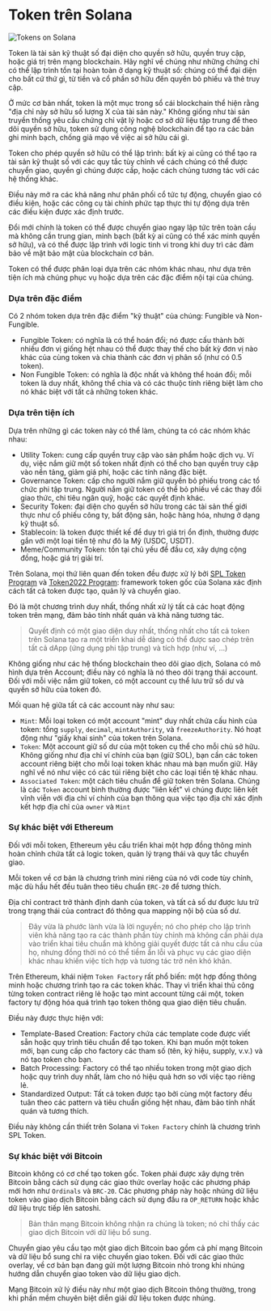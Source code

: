 
# Token trên Solana

![Tokens on Solana](/graphics/course-banners/tokens-on-solana.png)

Token là tài sản kỹ thuật số đại diện cho quyền sở hữu, quyền truy cập, hoặc giá trị trên mạng blockchain. Hãy nghĩ về chúng như những chứng chỉ có thể lập trình tồn tại hoàn toàn ở dạng kỹ thuật số: chúng có thể đại diện cho bất cứ thứ gì, từ tiền và cổ phần sở hữu đến quyền bỏ phiếu và thẻ truy cập.

Ở mức cơ bản nhất, token là một mục trong sổ cái blockchain thể hiện rằng "địa chỉ này sở hữu số lượng X của tài sản này." Không giống như tài sản truyền thống yêu cầu chứng chỉ vật lý hoặc cơ sở dữ liệu tập trung để theo dõi quyền sở hữu, token sử dụng công nghệ blockchain để tạo ra các bản ghi minh bạch, chống giả mạo về việc ai sở hữu cái gì.

<ArticleSection name="Tại sao Token quan trọng" id="why-token-matters" level="h2" />

Token cho phép quyền sở hữu có thể lập trình: bất kỳ ai cũng có thể tạo ra tài sản kỹ thuật số với các quy tắc tùy chỉnh về cách chúng có thể được chuyển giao, quyền gì chúng được cấp, hoặc cách chúng tương tác với các hệ thống khác.

Điều này mở ra các khả năng như phân phối cổ tức tự động, chuyển giao có điều kiện, hoặc các công cụ tài chính phức tạp thực thi tự động dựa trên các điều kiện được xác định trước.

Đổi mới chính là token có thể được chuyển giao ngay lập tức trên toàn cầu mà không cần trung gian, minh bạch (bất kỳ ai cũng có thể xác minh quyền sở hữu), và có thể được lập trình với logic tinh vi trong khi duy trì các đảm bảo về mặt bảo mật của blockchain cơ bản.

<ArticleSection name="Các loại Token khác nhau" id="different-types-of-tokens" level="h2" />

Token có thể được phân loại dựa trên các nhóm khác nhau, như dựa trên tiện ích mà chúng phục vụ hoặc dựa trên các đặc điểm nội tại của chúng.

### Dựa trên đặc điểm

Có 2 nhóm token dựa trên đặc điểm "kỹ thuật" của chúng: Fungible và Non-Fungible.

- Fungible Token: có nghĩa là có thể hoán đổi; nó được cấu thành bởi nhiều đơn vị giống hệt nhau có thể được thay thế cho bất kỳ đơn vị nào khác của cùng token và chia thành các đơn vị phân số (như có 0.5 token).
- Non Fungible Token: có nghĩa là độc nhất và không thể hoán đổi; mỗi token là duy nhất, không thể chia và có các thuộc tính riêng biệt làm cho nó khác biệt với tất cả những token khác.

### Dựa trên tiện ích

Dựa trên những gì các token này có thể làm, chúng ta có các nhóm khác nhau:

- Utility Token: cung cấp quyền truy cập vào sản phẩm hoặc dịch vụ. Ví dụ, việc nắm giữ một số token nhất định có thể cho bạn quyền truy cập vào nền tảng, giảm giá phí, hoặc các tính năng đặc biệt.
- Governance Token: cấp cho người nắm giữ quyền bỏ phiếu trong các tổ chức phi tập trung. Người nắm giữ token có thể bỏ phiếu về các thay đổi giao thức, chi tiêu ngân quỹ, hoặc các quyết định khác.
- Security Token: đại diện cho quyền sở hữu trong các tài sản thế giới thực như cổ phiếu công ty, bất động sản, hoặc hàng hóa, nhưng ở dạng kỹ thuật số.
- Stablecoin: là token được thiết kế để duy trì giá trị ổn định, thường được gắn với một loại tiền tệ như đô la Mỹ (USDC, USDT).
- Meme/Community Token: tồn tại chủ yếu để đầu cơ, xây dựng cộng đồng, hoặc giá trị giải trí.

<ArticleSection name="Sự khác biệt với các Blockchain khác" id="difference-between-other-blockchains" level="h2" />

Trên Solana, mọi thứ liên quan đến token đều được xử lý bởi [SPL Token Program](https://github.com/solana-program/token) và [Token2022 Program](/vi/courses/token-2022-program): framework token gốc của Solana xác định cách tất cả token được tạo, quản lý và chuyển giao.

Đó là một chương trình duy nhất, thống nhất xử lý tất cả các hoạt động token trên mạng, đảm bảo tính nhất quán và khả năng tương tác.

> Quyết định có một giao diện duy nhất, thống nhất cho tất cả token trên Solana tạo ra một triển khai dễ dàng có thể được sao chép trên tất cả dApp (ứng dụng phi tập trung) và tích hợp (như ví, ...)

Không giống như các hệ thống blockchain theo dõi giao dịch, Solana có mô hình dựa trên Account; điều này có nghĩa là nó theo dõi trạng thái account. Đối với mỗi việc nắm giữ token, có một account cụ thể lưu trữ số dư và quyền sở hữu của token đó.

Mối quan hệ giữa tất cả các account này như sau:
- `Mint`: Mỗi loại token có một account "mint" duy nhất chứa cấu hình của token: tổng `supply`, `decimal`, `mintAuthority`, và `freezeAuthority`. Nó hoạt động như "giấy khai sinh" của token trên Solana.
- `Token`: Một account giữ số dư của một token cụ thể cho mỗi chủ sở hữu. Không giống như địa chỉ ví chính của bạn (giữ SOL), bạn cần các token account riêng biệt cho mỗi loại token khác nhau mà bạn muốn giữ. Hãy nghĩ về nó như việc có các túi riêng biệt cho các loại tiền tệ khác nhau.
- `Associated Token`: một cách tiêu chuẩn để giữ token trên Solana. Chúng là các `Token` account bình thường được "liên kết" vì chúng được liên kết vĩnh viễn với địa chỉ ví chính của bạn thông qua việc tạo địa chỉ xác định kết hợp địa chỉ của `owner` và `Mint`

### Sự khác biệt với Ethereum

Đối với mỗi token, Ethereum yêu cầu triển khai một hợp đồng thông minh hoàn chỉnh chứa tất cả logic token, quản lý trạng thái và quy tắc chuyển giao.

Mỗi token về cơ bản là chương trình mini riêng của nó với code tùy chỉnh, mặc dù hầu hết đều tuân theo tiêu chuẩn `ERC-20` để tương thích.

Địa chỉ contract trở thành định danh của token, và tất cả số dư được lưu trữ trong trạng thái của contract đó thông qua mapping nội bộ của số dư.

> Đây vừa là phước lành vừa là lời nguyền; nó cho phép cho lập trình viên khả năng tạo ra các thành phần tùy chỉnh mà không cần phải dựa vào triển khai tiêu chuẩn mà không giải quyết được tất cả nhu cầu của họ, nhưng đồng thời nó có thể tiềm ẩn lỗi và phục vụ các giao diện khác nhau khiến việc tích hợp và tương tác trở nên khó khăn.

Trên Ethereum, khái niệm `Token Factory` rất phổ biến: một hợp đồng thông minh hoặc chương trình tạo ra các token khác. Thay vì triển khai thủ công từng token contract riêng lẻ hoặc tạo mint account từng cái một, token factory tự động hóa quá trình tạo token thông qua giao diện tiêu chuẩn.

Điều này được thực hiện với:
- Template-Based Creation: Factory chứa các template code được viết sẵn hoặc quy trình tiêu chuẩn để tạo token. Khi bạn muốn một token mới, bạn cung cấp cho factory các tham số (tên, ký hiệu, supply, v.v.) và nó tạo token cho bạn.
- Batch Processing: Factory có thể tạo nhiều token trong một giao dịch hoặc quy trình duy nhất, làm cho nó hiệu quả hơn so với việc tạo riêng lẻ.
- Standardized Output: Tất cả token được tạo bởi cùng một factory đều tuân theo các pattern và tiêu chuẩn giống hệt nhau, đảm bảo tính nhất quán và tương thích.

Điều này không cần thiết trên Solana vì `Token Factory` chính là chương trình SPL Token.

### Sự khác biệt với Bitcoin

Bitcoin không có cơ chế tạo token gốc. Token phải được xây dựng trên Bitcoin bằng cách sử dụng các giao thức overlay hoặc các phương pháp mới hơn như `Ordinals` và `BRC-20`. Các phương pháp này hoặc nhúng dữ liệu token vào giao dịch Bitcoin bằng cách sử dụng đầu ra `OP_RETURN` hoặc khắc dữ liệu trực tiếp lên satoshi.

> Bản thân mạng Bitcoin không nhận ra chúng là token; nó chỉ thấy các giao dịch Bitcoin với dữ liệu bổ sung.

Chuyển giao yêu cầu tạo một giao dịch Bitcoin bao gồm cả phí mạng Bitcoin và dữ liệu bổ sung chỉ ra việc chuyển giao token. Đối với các giao thức overlay, về cơ bản bạn đang gửi một lượng Bitcoin nhỏ trong khi nhúng hướng dẫn chuyển giao token vào dữ liệu giao dịch.

Mạng Bitcoin xử lý điều này như một giao dịch Bitcoin thông thường, trong khi phần mềm chuyên biệt diễn giải dữ liệu token được nhúng.